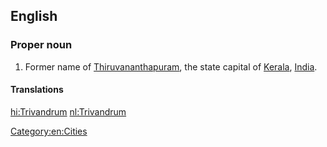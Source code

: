 ==English==
{{wikipedia|Thiruvananthapuram}}

===Proper noun===
{{en-proper noun}}

#Former name of [[Thiruvananthapuram]], the state capital of [[Kerala]], [[India]].

====Translations====
{{trans-see|Thiruvananthapuram}}

[[Category:en:Cities]]

[[hi:Trivandrum]]
[[nl:Trivandrum]]